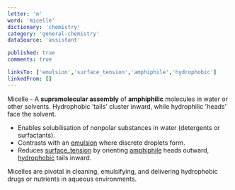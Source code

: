 ```yaml
---
letter: 'm'
word: 'micelle'
dictionary: 'chemistry'
category: 'general-chemistry'
dataSource: 'assistant'

published: true
comments: true

linksTo: ['emulsion','surface_tension','amphiphile','hydrophobic']
linkedFrom: []
---
```


<a id="micelle">Micelle</a> - A **supramolecular assembly** of **amphiphilic** molecules in water or other solvents. Hydrophobic 'tails' cluster inward, while hydrophilic 'heads' face the solvent.

- Enables solubilisation of nonpolar substances in water (detergents or surfactants).
- Contrasts with an [emulsion](#emulsion) where discrete droplets form. 
- Reduces [surface_tension](#surface_tension) by orienting [amphiphile](#amphiphile) heads outward, [hydrophobic](#hydrophobic) tails inward.

<Alert type='note'>
Micelles are pivotal in cleaning, emulsifying, and delivering hydrophobic drugs or nutrients in aqueous environments.
</Alert>
